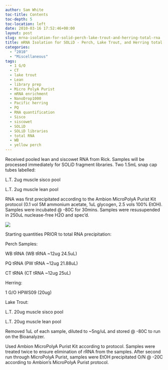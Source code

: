 ```yaml
---
author: Sam White
toc-title: Contents
toc-depth: 5
toc-location: left
date: 2010-03-16 17:52:46+00:00
layout: post
slug: mrna-isolation-for-solid-perch-lake-trout-and-herring-total-rna
title: mRNA Isolation for SOLiD - Perch, Lake Trout, and Herring total RNA
categories:
  - "2010"
  - "Miscellaneous"
tags:
  - 1 G/O
  - CT
  - lake trout
  - Lean
  - library prep
  - Micro PolyA Purist
  - mRNA enrichment
  - NanoDrop1000
  - Pacific herring
  - PQ
  - RNA quantification
  - Sisco
  - siscowet
  - SOLiD
  - SOLiD libraries
  - total RNA
  - WB
  - yellow perch
---
```


Received pooled lean and siscowet RNA from Rick. Samples will be processed immediately for SOLiD fragment libraries. Two 1.5mL snap cap tubes labelled:

L.T. 2ug muscle sisco pool

L.T. 2ug muscle lean pool

RNA was first precipitated according to the Ambion MicroPolyA Purist Kit protocol (0.1 vol 5M ammonium acetate, 1uL glycogen, 2.5 vols 100% EtOH). Samples were incubated @ -80C for 30mins. Samples were resusupended in 250uL nuclease-free H2O and spec'd.

![](https://eagle.fish.washington.edu/Arabidopsis/RNA%20Spec%20Readings/20100316%20RNA%20SJW.jpg)



Starting quantities PRIOR to total RNA precipitation:

Perch Samples:

WB tRNA (WB tRNA ~12ug 24.5uL)

PQ tRNA (PW tRNA ~12ug 21.88uL)

CT tRNA (CT tRNA ~12ug 25uL)

Herring:

1 G/O HPWS09 (20ug)

Lake Trout:

L.T. 20ug muscle sisco pool

L.T. 20ug muscle lean pool

Removed 1uL of each sample, diluted to ~5ng/uL and stored @ -80C to run on the Bioanalyzer.

Used Ambion MicroPolyA Purist Kit according to protocol. Samples were treated twice to ensure elimination of rRNA from the samples. After second run through MicroPolyA Purist, samples were EtOH precipitated O/N @ -20C according to Ambion's MicroPolyA Purist protocol.
